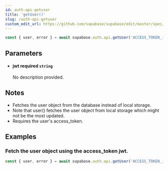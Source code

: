 ```yaml
---
id: auth-api-getuser
title: 'getUser()'
slug: /auth-api-getuser
custom_edit_url: https://github.com/supabase/supabase/edit/master/spec/supabase_js_v2_legacy.yml
---
```



```js
const { user, error } = await supabase.auth.api.getUser('ACCESS_TOKEN_JWT')
```

## Parameters

<ul className="method-list-group">
  
<li className="method-list-item">
  <h4 className="method-list-item-label">
    <span className="method-list-item-label-name">
      jwt
    </span>
    <span className="method-list-item-label-badge required">
      required
    </span>
    <span className="method-list-item-validation">
      <code>string</code>
    </span>
  </h4>
  <div class="method-list-item-description">

No description provided.

  </div>
  
</li>

</ul>

## Notes

- Fetches the user object from the database instead of local storage.
- Note that user() fetches the user object from local storage which might not be the most updated.
- Requires the user's access_token.

## Examples

### Fetch the user object using the access_token jwt.

```js
const { user, error } = await supabase.auth.api.getUser('ACCESS_TOKEN_JWT')
```

